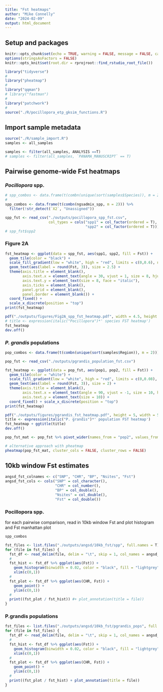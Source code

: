 ```yaml
---
title: "Fst heatmaps"
author: "Mike Connelly"
date: "2024-02-09"
output: html_document
---
```


## Setup and packages
```r
knitr::opts_chunk$set(echo = TRUE, warning = FALSE, message = FALSE, cache = TRUE)
options(stringsAsFactors = FALSE)
knitr::opts_knit$set(root.dir = rprojroot::find_rstudio_root_file())
```
```r
library("tidyverse")
#
library("pheatmap")
#
library("qqman")
# library("fastman")
#
library("patchwork")
#
source("./R/pocillopora_etp_gksim_functions.R")
```

## Import sample metadata
```r
source("./R/sample_import.R")
samples <- all_samples
```
```r
samples <- filter(all_samples, ANALYSIS ==T)
# samples <- filter(all_samples, `PANAMA_MANUSCRIPT` == T)
```

## Pairwise genome-wide Fst heatmaps
### *Pocillopora* spp.
```r
# spp_combos <- data.frame(t(combn(unique(sort(samples$Species)), m = 2)))
#
spp_combos <- data.frame(t(combn(ngsadmix_spp, m = 2))) %>% 
  filter(!str_detect(`X2`, "Unassigned"))
```
```r
spp_fst <- read_csv("./outputs/pocillopora_spp_fst.csv",
                    col_types = cols("spp1" = col_factor(ordered = T),
                                     "spp2" = col_factor(ordered = T)))
# spp_fst$spp2
```
### Figure 2A
```r
fst_heatmap <- ggplot(data = spp_fst, aes(spp1, spp2, fill = Fst)) +
  geom_tile(color = "black") +
  scale_fill_gradient(low = "white", high = "red", limits = c(0,0.6), name = expression(F[ST])) +
  geom_text(aes(label = round(Fst, 3)), size = 2.5) +
  theme(axis.title = element_blank(),
        axis.text.x = element_text(angle = 30, vjust = 1, size = 8, hjust = 0, face = "italic"), 
        axis.text.y = element_text(size = 8, face = "italic"),
        axis.ticks = element_blank(),
        panel.grid = element_blank(),
        panel.border = element_blank()) + 
  coord_fixed() +
  scale_x_discrete(position = "top")
print(fst_heatmap)
```
```r
pdf("./outputs/figures/Fig2A_spp_fst_heatmap.pdf", width = 4.5, height = 3.25)
# title <- expression(italic("Pocillopora")*' species FST heatmap')
fst_heatmap 
dev.off()
```

### *P. grandis* populations
```r
pop_combos <- data.frame(t(combn(unique(sort(samples$Region)), m = 2)))
```
```r
pop_fst <- read_csv("./outputs/pgrandis_population_fst.csv")
```


```r
fst_heatmap <- ggplot(data = pop_fst, aes(pop1, pop2, fill = Fst)) +
  geom_tile(color = "white") +
  scale_fill_gradient(low = "white", high = "red", limits = c(0,0.08), name="FST") +
  geom_text(aes(label = round(Fst, 3)), size = 2) +
  theme(axis.title = element_blank(),
        axis.text.x = element_text(angle = 90, vjust = -1, size = 10, hjust = 0), 
        axis.text.y = element_text(size = 10)) + 
  coord_fixed() + scale_x_discrete(position = "top")
print(fst_heatmap)
```
```r
pdf("./outputs/figures/pgrandis_fst_heatmap.pdf", height = 5, width = 5.75)
title <- expression(italic("P. grandis")*' population FST heatmap')
fst_heatmap + ggtitle(title)
dev.off()
```

```r
pop_fst_mat <- pop_fst %>% pivot_wider(names_from = "pop2", values_from = "Fst") %>% column_to_rownames("pop1") %>% as.matrix()
```
```r
# alternative approach with pheatmap
pheatmap(pop_fst_mat, cluster_cols = FALSE, cluster_rows = FALSE)
```


## 10kb window Fst estimates
```r
angsd_fst_colnames <- c("SNP", "CHR", "BP", "Nsites", "Fst")
angsd_fst_cols <- cols("SNP" = col_character(),
                       "CHR" = col_number(),
                       "BP" = col_double(),
                       "Nsites" = col_double(),
                       "Fst" = col_double())
```
### Pocillopora spp. 
for each pairwise comparison, read in 10kb window Fst and plot histogram and Fst manhattan plot
```r
spp_combos
```

```r
fst_files <- list.files("./outputs/angsd/10kb_fst/spp", full.names = T)
for (file in fst_files) { 
  fst_df <- read_delim(file, delim = "\t", skip = 1, col_names = angsd_fst_colnames, col_types = angsd_fst_cols)
  #
  fst_hist <- fst_df %>% ggplot(aes(Fst)) + 
    geom_histogram(binwidth = 0.02, color = "black", fill = "lightgrey") +
    xlim(c(0,1))
  #
  fst_plot <- fst_df %>% ggplot(aes(CHR, Fst)) + 
    geom_point() + 
    ylim(c(0,1)) 
  #
  print((fst_plot / fst_hist)) #+ plot_annotation(title = file))
}            
```

### P.grandis populations
```r
fst_files <- list.files("./outputs/angsd/10kb_fst/pgrandis_pops", full.names = T)
for (file in fst_files) { 
  fst_df <- read_delim(file, delim = "\t", skip = 1, col_names = angsd_fst_colnames, col_types = angsd_fst_cols)
  #
  fst_hist <- fst_df %>% ggplot(aes(Fst)) + 
    geom_histogram(binwidth = 0.02, color = "black", fill = "lightgrey") +
    xlim(c(0,1))
  #
  fst_plot <- fst_df %>% ggplot(aes(CHR, Fst)) + 
    geom_point() + 
    ylim(c(0,1)) 
  #
  print((fst_plot / fst_hist) + plot_annotation(title = file))
}            
```

```r

```

```r

```


